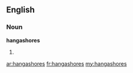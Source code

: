 ==English==

===Noun===
'''hangashores'''

# {{plural of|[[hangashore]]}}

[[ar:hangashores]]
[[fr:hangashores]]
[[my:hangashores]]